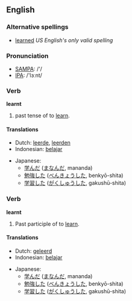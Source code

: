 ==English==

===Alternative spellings===
*[[learned]] ''US English's only valid spelling''

===Pronunciation===
{{rfap}}
*[[w:SAMPA|SAMPA]]: /'/
*[[w:IPA|IPA]]: /'lɜːnt/

===Verb===
'''learnt'''

# {{UK}} past tense of to [[learn]].

====Translations====
{{top}}
*Dutch: [[leerde]], [[leerden]]
*Indonesian: [[ajar|belajar]]
{{mid}}
*Japanese:
** [[学んだ]] ([[まなんだ]], mananda)
** [[勉強]]した ([[べんきょう]]した, benkyō-shita)
** [[学習]]した ([[がくしゅう]]した, gakushū-shita)
{{bottom}}

===Verb===
'''learnt'''

# {{UK}} Past participle of to [[learn]].

====Translations====
{{top}}
*Dutch: [[geleerd]]
*Indonesian: [[ajar|belajar]]
{{mid}}
*Japanese:
** [[学んだ]] ([[まなんだ]], mananda)
** [[勉強]]した ([[べんきょう]]した, benkyō-shita)
** [[学習]]した ([[がくしゅう]]した, gakushū-shita)
{{bottom}}